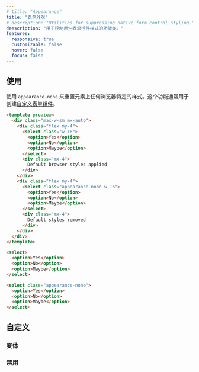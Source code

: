 ```yaml
---
# title: "Appearance"
title: "表单外观"
# description: "Utilities for suppressing native form control styling."
deescription: "用于控制原生表单控件样式的功能类。"
features:
  responsive: true
  customizable: false
  hover: false
  focus: false
---
```




<!-- ## Usage -->
## 使用

<!-- Use `appearance-none` to reset any browser specific styling on an element. This utility is often used when creating [custom form components](/docs/examples/forms). -->
使用 `appearance-none` 来重置元素上任何浏览器特定的样式。这个功能通常用于创建[自定义表单组件](/docs/examples/forms)。

```html indigo
<template preview>
  <div class="max-w-sm mx-auto">
    <div class="flex my-4">
      <select class="w-16">
        <option>Yes</option>
        <option>No</option>
        <option>Maybe</option>
      </select>
      <div class="mx-4">
        Default browser styles applied
      </div>
    </div>
    <div class="flex my-4">
      <select class="appearance-none w-16">
        <option>Yes</option>
        <option>No</option>
        <option>Maybe</option>
      </select>
      <div class="mx-4">
        Default styles removed
      </div>
    </div>
  </div>
</template>

<select>
  <option>Yes</option>
  <option>No</option>
  <option>Maybe</option>
</select>

<select class="appearance-none">
  <option>Yes</option>
  <option>No</option>
  <option>Maybe</option>
</select>
```

<!-- ## Customizing -->
## 自定义

<!-- ### Variants -->
### 变体

<Variants plugin="appearance" />

<!-- ### Disabling -->
### 禁用

<Disabling plugin="appearance" />
